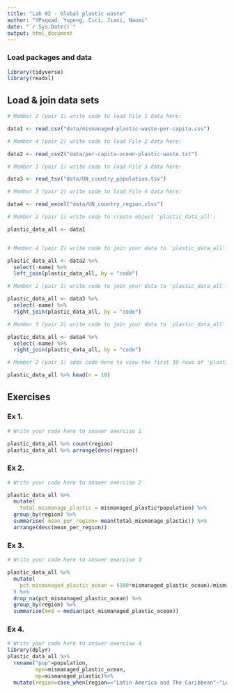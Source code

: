 ```yaml
---
title: "Lab 02 - Global plastic waste"
author: "YPsquad: Yupeng, Cici, Jiaxi, Naomi"
date: "`r Sys.Date()`"
output: html_document
---
```


### Load packages and data

```r
library(tidyverse)
library(readxl)
```

## Load & join data sets

```r
# Member 2 (pair 1) write code to load File 1 data here:

data1 <- read.csv("data/mismanaged-plastic-waste-per-capita.csv")

# Member 4 (pair 2) write code to load File 2 data here:

data2 <- read_csv2("data/per-capita-ocean-plastic-waste.txt")

# Member 1 (pair 1) write code to load File 3 data here:

data3 <- read_tsv("data/UN_country_population.tsv")

# Member 3 (pair 2) write code to load File 4 data here:

data4 <- read_excel("data/UN_country_region.xlsx")


```

```r
# Member 2 (pair 1) write code to create object 'plastic_data_all':

plastic_data_all <- data1


# Member 4 (pair 2) write code to join your data to 'plastic_data_all':

plastic_data_all <- data2 %>%
  select(-name) %>%
  left_join(plastic_data_all, by = "code")

# Member 1 (pair 1) write code to join your data to 'plastic_data_all':

plastic_data_all <- data3 %>%
  select(-name) %>%
  right_join(plastic_data_all, by = "code")

# Member 3 (pair 2) write code to join your data to 'plastic_data_all':

plastic_data_all <- data4 %>%
  select(-name) %>%
  right_join(plastic_data_all, by = "code")


```

```r
# Member 2 (pair 1) adds code here to view the first 10 rows of 'plastic_data_all'

plastic_data_all %>% head(n = 10)

```

## Exercises

### Ex 1.

```r
# Write your code here to answer exercise 1

plastic_data_all %>% count(region)
plastic_data_all %>% arrange(desc(region))

```

### Ex 2.

```r
# Write your code here to answer exercise 2

plastic_data_all %>% 
  mutate(
    total_mismanage_plastic = mismanaged_plastic*population) %>% 
  group_by(region) %>% 
  summarise( mean_per_region= mean(total_mismanage_plastic)) %>% 
  arrange(desc(mean_per_region))


```

### Ex 3.

```r
# Write your code here to answer exercise 3

plastic_data_all %>% 
  mutate(
    pct_mismanaged_plastic_ocean = (100*mismanaged_plastic_ocean)/mismanaged_plastic
  ) %>% 
  drop_na(pct_mismanaged_plastic_ocean) %>% 
  group_by(region) %>% 
  summarise(med = median(pct_mismanaged_plastic_ocean))

```

### Ex 4.

```r
# Write your code here to answer exercise 4
library(dplyr)
plastic_data_all %>% 
  rename("pop"=population,
         mpo=mismanaged_plastic_ocean,
         mp=mismanaged_plastic)%>%
  mutate(region=case_when(region=="Latin America and The Caribbean"~"LAC"))

```
